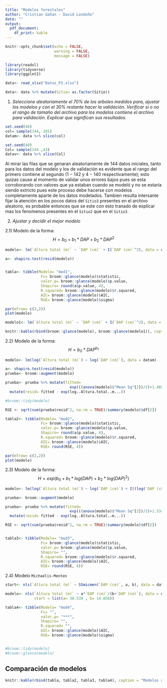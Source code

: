 ```yaml
---
title: "Modelos forestales"
author: "Cristian Gañan - David Londoño"
date: ""
output: 
  pdf_document:
    df_print: kable
---
```


```r
knitr::opts_chunk$set(echo = FALSE,
                      warning = FALSE, 
                      message = FALSE)

library(readxl)
library(tidyverse)
library(ggplot2)
```


```r
data<- read_xlsx("Datos_P2.xlsx")

data<- data %>% mutate(Sitio= as.factor(Sitio))
```

1) *Seleccione aleatoriamente el $70\%$ de los arboles medidos para, ajustar los modelos y con el $30\%$ restante hacer la validación. Verificar si o no el rango de tamaño del archivo para los modelos contiene el archivo para validación. Explicar que significan sus resultados.*

```r
set.seed(40)
col= sample(144, 101)
datam<- data %>% slice(col)
```

```r
set.seed(40)
Col= sample(144 ,43)
datav<- data %>% slice(Col)
```

Al mirar las filas que se genaran aleatoriamente de $144$ datos iniciales, tanto para los datos del modelo y los de validación es evidente que el rango del primero contiene al segundo (${1-142}$ y ${4-140}$ respectivamente); esto quizas cause al momento de validar unos errores bajos pues se esta corroborando con valores que ya estaban cuando se modeló y no se estaría siendo extricto pues este proceso debe hacerse con modelos completamente aparte de los datos modelados. Tambien resulta intersante fijar la atención en los pocos datos del `Sitio3` presentes en el archivo aleatorio, es probable entonces que se este con esto tranado de explicar mas los fenomenos presentes en el `Sitio2` que en el `Sitio3`. 

2) *Ajustar y decidir el mejor modelo* 

  2.1) Modelo de la forma: $$H= b_0 + b_1*DAP+b_2*DAP^2$$
  
```r
modelo<- lm(`Altura total (m)` ~ `DAP (cm)` + I(`DAP (cm)`^2), data = datam)

a<- shapiro.test(resid(modelo))


tabla<- tibble(Modelo= "mod1", 
                Fc= broom::glance(modelo)$statistic, 
                valor.p= broom::glance(modelo)$p.value, 
                Shapiro= round(a$p.value, 4),
                R.squared= broom::glance(modelo)$r.squared,
                AIC= broom::glance(modelo)$AIC,
                RSE= broom::glance(modelo)$sigma)

par(mfrow= c(2,2))
plot(modelo)

modelo1<- lm(`Altura total (m)` ~ `DAP (cm)` + I(`DAP (cm)`^2), data = datam[-c(68, 24, 76), ])

knitr::kable(rbind(broom::glance(modelo), broom::glance(modelo1)), caption = "Modelos con y sin datos")

```


  2.2) Modelo de la forma: $$H= b_0*DAP^{b_1}$$
  
```r
modelo<- lm(log(`Altura total (m)`) ~ log(`DAP (cm)`), data = datam)

a<- shapiro.test(resid(modelo))
prueba<- broom::augment(modelo)

prueba<- prueba %>% mutate(fitted= 
                             exp(((anova(modelo)$"Mean Sq"[2])/2)+1.4690203+0.4469912*log..DAP..cm...)) %>% 
  mutate(resid= fitted - exp(log..Altura.total..m...))

#broom::tidy(modelo)

RSE <- sqrt(sum(prueba$resid^2, na.rm = TRUE)/summary(modelo)$df[2])

tabla2<- tibble(Modelo= "mod2", 
                Fc= broom::glance(modelo)$statistic, 
                valor.p= broom::glance(modelo)$p.value, 
                Shapiro= round(a$p.value, 4),
                R.squared= broom::glance(modelo)$r.squared,
                AIC= broom::glance(modelo)$AIC,
                RSE= round(RSE, 4))

par(mfrow= c(2,2))
plot(modelo)

```


  2.3) Modelo de la forma: $$H= exp(b_0+b_1*log(DAP)+b_2*log(DAP)^2)$$

```r
modelo<- lm(log(`Altura total (m)`) ~ log(`DAP (cm)`) + I((log(`DAP (cm)`))^2), data = datam)

prueba<- broom::augment(modelo)

prueba<- prueba %>% mutate(fitted= 
                             exp(((anova(modelo)$"Mean Sq"[2])/2)+1.534780445	+0.395973547	*log..DAP..cm... + 0.009502094* log..DAP..cm...^2)) %>% 
  mutate(resid= fitted - exp(log..Altura.total..m...))

RSE <- sqrt(sum(prueba$resid^2, na.rm = TRUE)/summary(modelo)$df[2])


tabla3<- tibble(Modelo= "mod3", 
                Fc= broom::glance(modelo)$statistic, 
                valor.p= broom::glance(modelo)$p.value, 
                Shapiro= "",
                R.squared= broom::glance(modelo)$r.squared,
                AIC= broom::glance(modelo)$AIC,
                RSE= round(RSE, 4))

```


  2.4) Modelo `Michaelis-Menten`
  
```r
start<- nls(`Altura total (m)` ~ SSmicmen(`DAP (cm)`, a, b), data = datam)

modelo<- nls(`Altura total (m)` ~ a*`DAP (cm)`/(b+`DAP (cm)`), data = datam, 
             start = list(a= 30.539 , b= 14.856)) 

tabla4<- tibble(Modelo= "mod4", 
                Fc= "", 
                valor.p= "***", 
                Shapiro= "",
                R.squared= "",
                AIC= broom::glance(modelo)$AIC,
                RSE= broom::glance(modelo)$sigma)


#broom::tidy(modelo)
#broom::glance(modelo)

```

## Comparación de modelos

```r
knitr::kable(rbind(tabla, tabla2, tabla3, tabla4), caption = "Modelos ajustados")
```


